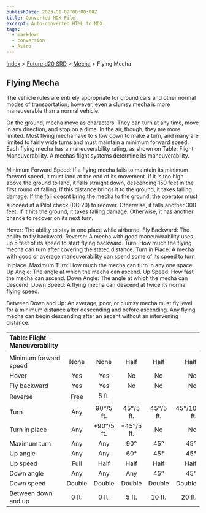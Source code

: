 ```yaml
---
publishDate: 2023-01-02T00:00:00Z
title: Converted MDX File
excerpt: Auto-converted HTML to MDX.
tags:
  - markdown
  - conversion
  - Astro
---
```


[Index](-index) > [Future d20 SRD](future-d20-srd-index) > [Mecha](future-d20-srd-mecha-index) > Flying Mecha

## Flying Mecha

The vehicle rules are entirely appropriate for ground cars and other normal modes of transportation; however, even a clumsy mecha is more maneuverable than a normal vehicle.

On the ground, mecha move as characters. They can turn at any time, move in any direction, and stop on a dime. In the air, though, they are more limited.
Most flying mecha have to s low down to make a turn, and many are limited to fairly wide turns and must maintain a minimum forward speed. Each flying mecha has a maneuverability rating, as shown on Table: Flight Maneuverability. A mechas flight systems determine its maneuverability.

Minimum Forward Speed: If a flying mecha fails to maintain its minimum forward speed, it must land at the end of its movement. If it is too high above the ground to land, it falls straight down, descending 150 feet in the first round of falling. If this distance brings it to the ground, it takes falling damage. If the fall doesnt bring the mecha to the ground, the operator must succeed at a Pilot check (DC 20) to recover. Otherwise, it falls another 300 feet. If it hits the ground, it takes falling damage. Otherwise, it has another chance to recover on its next turn.

Hover: The ability to stay in one place while airborne.
Fly Backward: The ability to fly backward.
Reverse: A mecha with good maneuverability uses up 5 feet of its speed to start flying backward.
Turn: How much the flying mecha can turn after covering the stated distance.
Turn in Place: A mecha with good or average maneuverability can spend some of its speed to turn in place.
Maximum Turn: How much the mecha can turn in any one space.
Up Angle: The angle at which the mecha can ascend.
Up Speed: How fast the mecha can ascend.
Down Angle: The angle at which the mecha can descend.
Down Speed: A flying mecha can descend at twice its normal flying speed.

Between Down and Up: An average, poor, or clumsy mecha must fly level for a minimum distance after descending and before ascending. Any flying mecha can begin descending after an ascent without an intervening distance.

| Table: Flight Maneuverability |        |            |            |           |            |
| :---------------------------- | :----: | :--------: | :--------: | :-------: | ---------: |
|                               |        |            |            |           |            |
| Minimum forward speed         |  None  |    None    |    Half    |   Half    |       Half |
| Hover                         |  Yes   |    Yes     |     No     |    No     |         No |
| Fly backward                  |  Yes   |    Yes     |     No     |    No     |         No |
| Reverse                       |  Free  |   5 ft.    |            |           |            |
| Turn                          |  Any   | 90°/5 ft.  | 45°/5 ft.  | 45°/5 ft. | 45°/10 ft. |
| Turn in place                 |  Any   | +90°/5 ft. | +45°/5 ft. |    No     |         No |
| Maximum turn                  |  Any   |    Any     |    90°     |    45°    |        45° |
| Up angle                      |  Any   |    Any     |    60°     |    45°    |        45° |
| Up speed                      |  Full  |    Half    |    Half    |   Half    |       Half |
| Down angle                    |  Any   |    Any     |    Any     |    45°    |        45° |
| Down speed                    | Double |   Double   |   Double   |  Double   |     Double |
| Between down and up           | 0 ft.  |   0 ft.    |   5 ft.    |  10 ft.   |     20 ft. |
